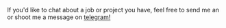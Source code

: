 
If you'd like to chat about a job or project you have, feel free to send me an <EmailObfuscator />
or shoot me a message on [telegram!](https://t.me/mikegroganchat)
